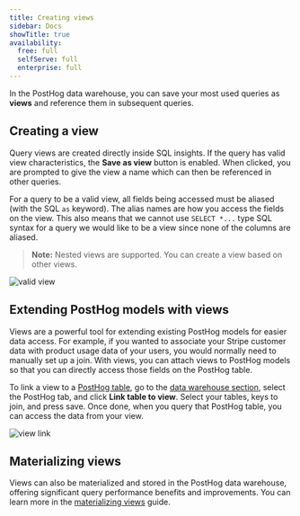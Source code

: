 ```yaml
---
title: Creating views
sidebar: Docs
showTitle: true
availability:
  free: full
  selfServe: full
  enterprise: full
---
```


In the PostHog data warehouse, you can save your most used queries as **views** and reference them in subsequent queries.

## Creating a view

Query views are created directly inside SQL insights. If the query has valid view characteristics, the **Save as view** button is enabled. When clicked, you are prompted to give the view a name which can then be referenced in other queries. 

For a query to be a valid view, all fields being accessed must be aliased (with the SQL `as` keyword). The alias names are how you access the fields on the view. This also means that we cannot use `SELECT *...` type SQL syntax for a query we would like to be a view since none of the columns are aliased.

> **Note:** Nested views are supported. You can create a view based on other views.

![valid view](https://res.cloudinary.com/dmukukwp6/image/upload/v1710055416/posthog.com/contents/images/features/data-warehouse/valid-view.png)

## Extending PostHog models with views

Views are a powerful tool for extending existing PostHog models for easier data access. For example, if you wanted to associate your Stripe customer data with product usage data of your users, you would normally need to manually set up a join. With views, you can attach views to PostHog models so that you can directly access those fields on the PostHog table. 

To link a view to a [PostHog table](/docs/data-warehouse/sources/posthog), go to the [data warehouse section](https://app.posthog.com/data-warehouse/posthog), select the PostHog tab, and click **Link table to view**. Select your tables, keys to join, and press save. Once done, when you query that PostHog table, you can access the data from your view.

![view link](https://res.cloudinary.com/dmukukwp6/image/upload/v1710055416/posthog.com/contents/images/features/data-warehouse/view-link.png)

## Materializing views

Views can also be materialized and stored in the PostHog data warehouse, offering significant query performance benefits and improvements. You can learn more in the [materializing views](/docs/data-warehouse/views/materialize) guide.

